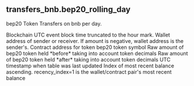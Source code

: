 ## transfers_bnb.bep20_rolling_day 
bep20 Token Transfers on bnb per day.

<ParamField path="blockchain">
Blockchain
</ParamField>
<ParamField path="hour">
UTC event block time truncated to the hour mark.
</ParamField>
<ParamField path="wallet_address">
Wallet address of sender or receiver. If amount is negative, wallet address is the sender&#x27;s.
</ParamField>
<ParamField path="token_address">
Contract address for token
</ParamField>
<ParamField path="symbol">
bep20 token symbol
</ParamField>
<ParamField path="amount_raw">
Raw amount of bep20 token held *before* taking into account token decimals
</ParamField>
<ParamField path="amount">
Raw amount of bep20 token held *after* taking into account token decimals
</ParamField>
<ParamField path="updated_at">
UTC timestamp when table was last updated
</ParamField>
<ParamField path="recency_index">
Index of most recent balance ascending. recency_index&#x3D;1 is the wallet/contract pair&#x27;s most recent balance
</ParamField>

